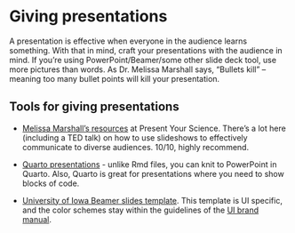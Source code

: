 # Giving presentations 

A presentation is effective when everyone in the audience learns something. With that in mind, craft your presentations with the audience in mind. If you're using PowerPoint/Beamer/some other slide deck tool, use more pictures than words. As Dr. Melissa Marshall says, "Bullets kill" -- meaning too many bullet points will kill your presentation. 

## Tools for giving presentations 
  
  - [Melissa Marshall's resources](https://www.presentyourscience.com/resources) at Present Your Science. There's a lot here (including a TED talk) on how to use slideshows to effectively communicate to diverse audiences. 10/10, highly recommend.
  
  - [Quarto presentations](https://quarto.org/docs/presentations/) - unlike Rmd files, you can knit to PowerPoint in Quarto. Also, Quarto is great for presentations where you need to show blocks of code. 
  
  - [University of Iowa Beamer slides template](https://github.com/tabpeter/ui_latex). This template is UI specific, and the color schemes stay within the guidelines of the [UI brand manual](https://brand.uiowa.edu/color). 